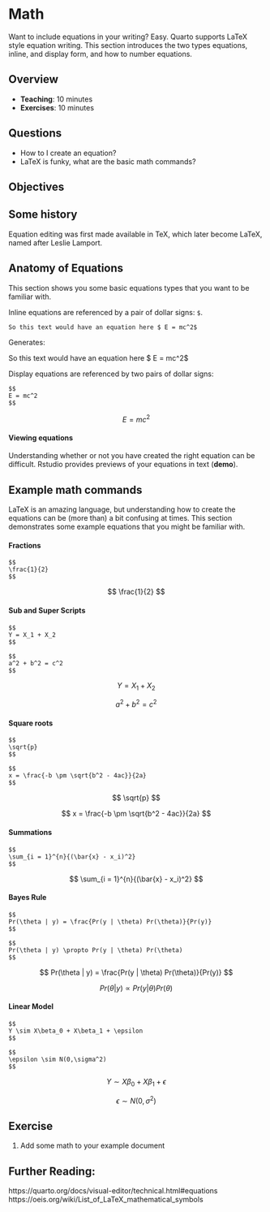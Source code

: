 # Math

Want to include equations in your writing? Easy. Quarto supports
LaTeX style equation writing. This section introduces the two types equations, inline, and display form, and how to number equations.

## Overview

* **Teaching**: 10 minutes
* **Exercises**: 10 minutes

## Questions

- How to I create an equation?
- LaTeX is funky, what are the basic math commands?

## Objectives

## Some history {.history}

Equation editing was first made available in TeX, which later become LaTeX, named after Leslie Lamport.

## Anatomy of Equations

This section shows you some basic equations types that you want to be familiar with.

Inline equations are referenced by a pair of dollar signs: `$`.

```
So this text would have an equation here $ E = mc^2$
```

Generates:

So this text would have an equation here $ E = mc^2$

Display equations are referenced by two pairs of dollar signs:

```
$$
E = mc^2
$$
```

$$
E = mc^2
$$

#### Viewing equations

Understanding whether or not you have created the right equation can be difficult. Rstudio provides previews of your equations in text (**demo**).

## Example math commands

LaTeX is an amazing language, but understanding how to create the equations can be (more than) a bit confusing at times. This section demonstrates some example equations that you might be familiar with.


#### Fractions

```
$$
\frac{1}{2}
$$
```

$$
\frac{1}{2}
$$

#### Sub and Super Scripts

```
$$
Y = X_1 + X_2
$$

$$
a^2 + b^2 = c^2
$$
```

$$
Y = X_1 + X_2
$$

$$
a^2 + b^2 = c^2
$$

#### Square roots

```
$$
\sqrt{p}
$$

$$
x = \frac{-b \pm \sqrt{b^2 - 4ac}}{2a}
$$
```

$$
\sqrt{p}
$$

$$
x = \frac{-b \pm \sqrt{b^2 - 4ac}}{2a}
$$

#### Summations

```
$$
\sum_{i = 1}^{n}{(\bar{x} - x_i)^2}
$$
```

$$
\sum_{i = 1}^{n}{(\bar{x} - x_i)^2}
$$

#### Bayes Rule

```
$$
Pr(\theta | y) = \frac{Pr(y | \theta) Pr(\theta)}{Pr(y)}
$$

$$
Pr(\theta | y) \propto Pr(y | \theta) Pr(\theta)
$$
```


$$
Pr(\theta | y) = \frac{Pr(y | \theta) Pr(\theta)}{Pr(y)}
$$

$$
Pr(\theta | y) \propto Pr(y | \theta) Pr(\theta)
$$

#### Linear Model

```
$$
Y \sim X\beta_0 + X\beta_1 + \epsilon
$$

$$
\epsilon \sim N(0,\sigma^2)
$$
```

$$
Y \sim X\beta_0 + X\beta_1 + \epsilon
$$

$$
\epsilon \sim N(0,\sigma^2)
$$

## Exercise

1. Add some math to your example document

## Further Reading:

https://quarto.org/docs/visual-editor/technical.html#equations
https://oeis.org/wiki/List_of_LaTeX_mathematical_symbols

